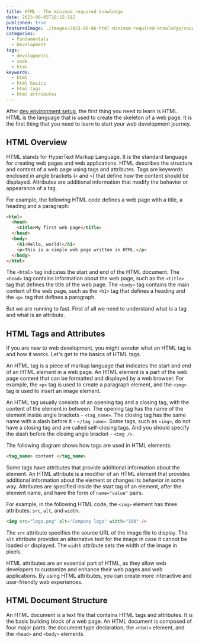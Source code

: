 ```yaml
---
title: HTML - The minimum required knowledge
date: 2023-06-05T18:15:19Z
published: true
featuredImage: ./images/2023-06-06-html-minimum-required-knowledge/cover.jpg
categories:
  - Fundamentals
  - Development
tags:
  - developments
  - code
  - html
keywords:
  - html
  - html basics
  - html tags
  - html attributes
---
```


After [dev environment setup](/articles/web-dev-tools), the first thing you need to learn is HTML. HTML is the language that is used to create the skeleton of a web page. It is the first thing that you need to learn to start your web development journey.

## HTML Overview

HTML stands for HyperText Markup Language. It is the standard language for creating web pages and web applications. HTML describes the structure and content of a web page using tags and attributes. Tags are keywords enclosed in angle brackets (`<` and `>`) that define how the content should be displayed. Attributes are additional information that modify the behavior or appearance of a tag.

For example, the following HTML code defines a web page with a title, a heading and a paragraph:

```html
<html>
  <head>
    <title>My first web page</title>
  </head>
  <body>
    <h1>Hello, world!</h1>
    <p>This is a simple web page written in HTML.</p>
  </body>
</html>
```

The `<html>` tag indicates the start and end of the HTML document. The `<head>` tag contains information about the web page, such as the `<title>` tag that defines the title of the web page. The `<body>` tag contains the main content of the web page, such as the `<h1>` tag that defines a heading and the `<p>` tag that defines a paragraph.

But we are running to fast. First of all we need to understand what is a tag and what is an attribute.

## HTML Tags and Attributes

If you are new to web development, you might wonder what an HTML tag is and how it works. Let's get to the basics of HTML tags.

An HTML tag is a piece of markup language that indicates the start and end of an HTML element in a web page. An HTML element is a part of the web page content that can be formatted and displayed by a web browser. For example, the `<p>` tag is used to create a paragraph element, and the `<img>` tag is used to insert an image element.

An HTML tag usually consists of an opening tag and a closing tag, with the content of the element in between. The opening tag has the name of the element inside angle brackets - `<tag_name>`. The closing tag has the same name with a slash before it - `</tag_name>`. Some tags, such as `<img>`, do not have a closing tag and are called self-closing tags. And you should specify the slash before the closing angle bracket - `<img />`.

The following diagram shows how tags are used in HTML elements:

```html
<tag_name> content </tag_name>
```

Some tags have attributes that provide additional information about the element. An HTML attribute is a modifier of an HTML element that provides additional information about the element or changes its behavior in some way. Attributes are specified inside the start tag of an element, after the element name, and have the form of `name="value"` pairs.

For example, in the following HTML code, the `<img>` element has three attributes: `src`, `alt`, and `width`.

```html
<img src="logo.png" alt="Company logo" width="100" />
```

The `src` attribute specifies the source URL of the image file to display. The `alt` attribute provides an alternative text for the image in case it cannot be loaded or displayed. The `width` attribute sets the width of the image in pixels.

HTML attributes are an essential part of HTML, as they allow web developers to customize and enhance their web pages and web applications. By using HTML attributes, you can create more interactive and user-friendly web experiences.

## HTML Document Structure

An HTML document is a text file that contains HTML tags and attributes. It is the basic building block of a web page. An HTML document is composed of four major parts: the document type declaration, the `<html>` element, and the `<head>` and `<body>` elements.
